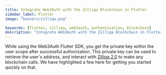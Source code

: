 ```yaml
---
title: Integrate Web3Auth with the Zilliqa Blockchain in Flutter
sidebar_label: Flutter
image: "banners/zilliqa.png"

keywords: [flutter, zilliqa, web3auth, authentication, blockchain]
description: "Integrate Web3Auth with the Zilliqa Blockchain in Flutter | Documentation - Web3Auth"
---
```



<SEO
  title="Integrate Web3Auth with the Zilliqa Blockchain in Flutter"
  description="Integrate Web3Auth with the Zilliqa Blockchain in Flutter | Documentation - Web3Auth"
  image="https://web3auth.io/docs/banners/zilliqa.png"
  slug="/connect-blockchain/evm/zilliqa/flutter"
/>

While using the Web3Auth Flutter SDK, you get the private key within the user scope after successful
authorization. This private key can be used to retrieve the user's address, and interact with
[Zilliqa 2.0](https://www.zilliqa.com/) to make any blockchain calls. We have highlighted a few here
for getting you started quickly on that.

<EVMInteraction />
